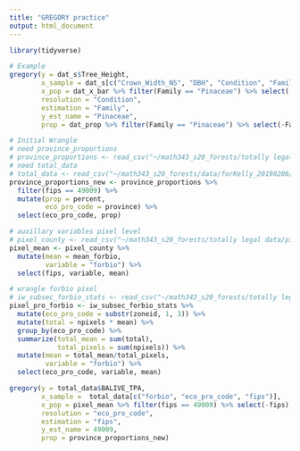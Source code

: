 ```yaml
---
title: "GREGORY practice"
output: html_document
---
```


```r
library(tidyverse)
```

```r
# Example
gregory(y = dat_s$Tree_Height,
        x_sample = dat_s[c("Crown_Width_NS", "DBH", "Condition", "Family")],
        x_pop = dat_x_bar %>% filter(Family == "Pinaceae") %>% select(-Family),
        resolution = "Condition",
        estimation = "Family",
        y_est_name = "Pinaceae",
        prop = dat_prop %>% filter(Family == "Pinaceae") %>% select(-Family))
```

```r
# Initial Wrangle
# need province_proportions
# province_proportions <- read_csv("~/math343_s20_forests/totally legal data/province_proportions.csv")
# need total_data
# total_data <- read_csv("~/math343_s20_forests/data/forKelly_20190206/total_data.csv")
province_proportions_new <- province_proportions %>%
  filter(fips == 49009) %>%
  mutate(prop = percent,
         eco_pro_code = province) %>%
  select(eco_pro_code, prop)
```

```r
# auxillary variables pixel level
# pixel_county <- read_csv("~/math343_s20_forests/totally legal data/pixel_county.csv")
pixel_mean <- pixel_county %>% 
  mutate(mean = mean_forbio, 
         variable = "forbio") %>% 
  select(fips, variable, mean)
```

```r
# wrangle forbio pixel
# iw_subsec_forbio_stats <- read_csv("~/math343_s20_forests/totally legal data/New Pixel Data/iw_subsec_forbio_stats.csv")
pixel_pro_forbio <- iw_subsec_forbio_stats %>%
  mutate(eco_pro_code = substr(zoneid, 1, 3)) %>%
  mutate(total = npixels * mean) %>%
  group_by(eco_pro_code) %>%
  summarize(total_mean = sum(total),
            total_pixels = sum(npixels)) %>% 
  mutate(mean = total_mean/total_pixels, 
         variable = "forbio") %>%
  select(eco_pro_code, variable, mean) 

```

```r
gregory(y = total_data$BALIVE_TPA, 
        x_sample =  total_data[c("forbio", "eco_pro_code", "fips")],
        x_pop = pixel_mean %>% filter(fips == 49009) %>% select(-fips),
        resolution = "eco_pro_code",
        estimation = "fips",
        y_est_name = 49009,
        prop = province_proportions_new)
```